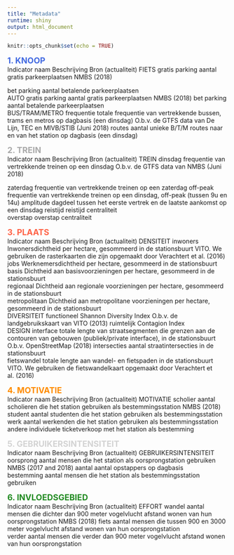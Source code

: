 ```yaml
---
title: "Metadata"
runtime: shiny
output: html_document
---
```


```r
knitr::opts_chunk$set(echo = TRUE)
```

<span style="color:RoyalBlue; font-size:14pt"> __**1. KNOOP**__ </span>  
Indicator naam	Beschrijving	Bron (actualiteit)
FIETS
gratis parking	aantal gratis parkeerplaatsen 	NMBS (2018)

bet parking	aantal betalende parkeerplaatsen	
AUTO
gratis parking	aantal gratis parkeerplaatsen 	NMBS (2018)
bet parking	aantal betalende parkeerplaatsen	
BUS/TRAM/METRO
frequentie	totale frequentie van vertrekkende bussen, trams en metros op dagbasis (een dinsdag) 	O.b.v. de GTFS data van De Lijn, TEC en MIVB/STIB (Juni 2018)
routes	aantal unieke B/T/M routes naar en van het station op dagbasis (een dinsdag) 	

<span style="color:DarkGray; font-size:14pt"> __**2. TREIN**__ </span>  
Indicator naam	Beschrijving	Bron (actualiteit)
TREIN
dinsdag	frequentie van vertrekkende treinen op een dinsdag	O.b.v. de GTFS data van NMBS (Juni 2018)

zaterdag	frequentie van vertrekkende treinen op een zaterdag	
off-peak	frequentie van vertrekkende treinen op een dinsdag, off-peak (tussen 9u en 14u)	
amplitude	dagdeel tussen het eerste vertrek en de laatste aankomst op een dinsdag	
reistijd	reistijd centraliteit 	
overstap	overstap centraliteit	



<span style="color:Tomato; font-size:14pt"> __**3. PLAATS**__ </span>  
Indicator naam	Beschrijving	Bron (actualiteit)
DENSITEIT
inwoners	Inwonersdichtheid per hectare, gesommeerd in de stationsbuurt	VITO. We gebruiken de rasterkaarten die zijn opgemaakt door Verachtert et al. (2016)
jobs	Werknemersdichtheid per hectare, gesommeerd in de stationsbuurt	
basis	Dichtheid aan basisvoorzieningen per hectare, gesommeerd in de stationsbuurt	
regionaal	Dichtheid aan regionale voorzieningen per hectare, gesommeerd in de stationsbuurt	
metropolitaan	Dichtheid aan metropolitane voorzieningen per hectare, gesommeerd in de stationsbuurt	
DIVERSITEIT
functioneel	Shannon Diversity Index 	O.b.v. de landgebruikskaart van VITO (2013) 
ruimtelijk	Contagion Index 	
DESIGN
interface	totale lengte van straatsegmenten die grenzen aan de contouren van gebouwen (publiek/private interface), in de stationsbuurt	O.b.v. OpenStreetMap (2018) 
intersecties	aantal straatintersecties in de stationsbuurt 	
fietswandel	totale  lengte aan wandel- en fietspaden in de stationsbuurt	VITO. We gebruiken de fietswandelkaart opgemaakt door Verachtert et al. (2016) 

<span style="color:DarkOrange; font-size:14pt"> __**4. MOTIVATIE **__ </span>  
Indicator naam	Beschrijving	Bron (actualiteit)
MOTIVATIE
scholier	aantal scholieren die het station gebruiken als bestemmingsstation 	NMBS (2018)
student	aantal studenten die het station gebruiken als bestemmingsstation	
werk	aantal werkenden die het station gebruiken als bestemmingsstation	
andere	individuele ticketverkoop met het station als bestemming	

<span style="color:LightGray; font-size:14pt"> __**5. GEBRUIKERSINTENSITEIT**__ </span>  
Indicator naam	Beschrijving	Bron (actualiteit)
GEBRUIKERSINTENSITEIT
oorsprong	aantal mensen die het station als oorsprongstation gebruiken	NMBS (2017 and 2018)
aantal	aantal opstappers op dagbasis 	
bestemming	aantal mensen die het station als bestemmingsstation gebruiken	

<span style="color:ForestGreen; font-size:14pt"> __**6. INVLOEDSGEBIED**__ </span>  
Indicator naam	Beschrijving	Bron (actualiteit)
EFFORT
wandel	aantal mensen die dichter dan 900 meter vogelvlucht afstand wonen van hun oorsprongstation 	NMBS (2018)
fiets	aantal mensen die tussen 900 en 3000 meter vogelvlucht afstand wonen van hun oorsprongstation 	
verder	aantal mensen die verder dan 900 meter vogelvlucht afstand wonen van hun oorsprongstation 	
 
